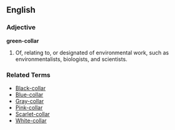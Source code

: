 ==English==

===Adjective===
'''green-collar'''

#Of, relating to, or designated of environmental work, such as environmentalists, biologists, and scientists.

===Related Terms===
*[[Black-collar]]
*[[Blue-collar]]
*[[Gray-collar]]
*[[Pink-collar]]
*[[Scarlet-collar]]
*[[White-collar]]